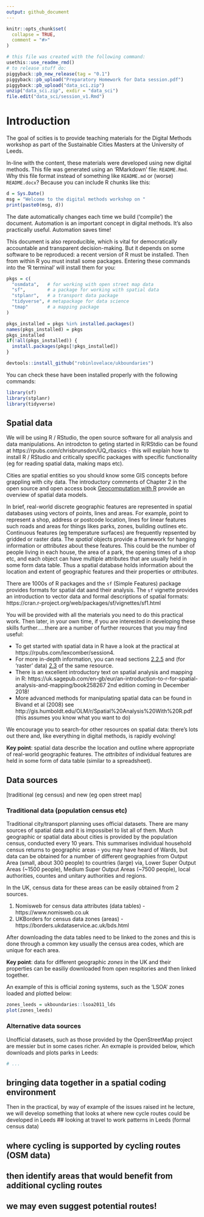 ```yaml
---
output: github_document
---
```


<!-- README.md is generated from README.Rmd. Please edit that file -->

```r
knitr::opts_chunk$set(
  collapse = TRUE,
  comment = "#>"
)
```

```r
# this file was created with the following command:
usethis::use_readme_rmd()
# to release stuff do: 
piggyback::pb_new_release(tag = "0.1")
piggyback::pb_upload("Preparatory Homework for Data session.pdf")
piggyback::pb_upload("data_sci.zip")
unzip("data_sci.zip", exdir = "data_sci")
file.edit("data_sci/session_v1.Rmd")
```


# Introduction

The goal of scities is to provide teaching materials for the Digital Methods workshop as part of the Sustainable Cities Masters at the University of Leeds.

In-line with the content, these materials were developed using new digital methods.
This file was generated using an 'RMarkdown' file: `README.Rmd`.
Why this file format instead of something like `README.md` or (worse) `README.docx`?
Because you can include R chunks like this:

```r
d = Sys.Date()
msg = "Welcome to the digital methods workshop on "
print(paste0(msg, d))
```

The date automatically changes each time we build ('compile') the document.
Automation is an important concept in digital methods.
It's also practically useful.
Automation saves time!

This document is also reproducible, which is vital for democratically accountable and transparent decision-making.
But it depends on some software to be reproduced:
a recent version of R must be installed.
Then from within R you must install some packages.
Entering these commands into the 'R terminal' will install them for you:

```r
pkgs = c(
  "osmdata",   # for working with open street map data
  "sf",        # a package for working with spatial data
  "stplanr",   # a transport data package
  "tidyverse", # metapackage for data science
  "tmap"       # a mapping package
)

pkgs_installed = pkgs %in% installed.packages()
names(pkgs_installed) = pkgs
pkgs_installed
if(!all(pkgs_installed)) {
  install.packages(pkgs[!pkgs_installed])
}
```


```r
devtools::install_github("robinlovelace/ukboundaries")
```

You can check these have been installed properly with the following commands:

```r
library(sf)
library(stplanr)
library(tidyverse)
```


## Spatial data

We will be using R / RStudio, the open source software for all analysis and data manipulations. An introdcton to geting started in R/RStdio can be found at https://rpubs.com/chrisbrunsdon/UQ_rbasics - this will explain how to install R / RStudio and critically specific packages with specific functionality (eg for reading spatial data, making maps etc).

Cities are spatial entities so you should know some GIS concepts before grappling with city data.
The introductory comments of Chapter 2 in the open source and open access book [Geocomputation with R](https://geocompr.robinlovelace.net/spatial-class.html) provide an overview of spatial data models.

In brief, real-world discrete geographic features are represented in spatial databases using vectors of points, lines and areas. For example, point to represent a shop, address or postcode location, lines for linear features such roads and areas for things likes parks, zones, building outlines etc. Continuous features (eg temperature surfaces) are frequently repsented by gridded or raster data. The *spatial* objects provide a framework for hanging information or *attributes* about these features. This could be the number of people living in each house, the area of a park, the opening times of a shop etc, and each object can have multiple attributes that are usually held in some form data table. Thus a spatial database holds information about the location and extent of geographic features and their properties or *attributes*.

There are 1000s of R packages and the `sf` (Simple Features) package provides formats for spatial dat aand their analysis. The `sf` vignette provides an introduction to vector data and formal descriptions of spatial formats: https://cran.r-project.org/web/packages/sf/vignettes/sf1.html

You will be provided with all the materials you need to do this practical work. Then later, in your own time, if you are interested in developing these skills further.....there are a number of further reources that you may find useful: 

- To get started with spatial data in R have a look at the practical at https://rpubs.com/lexcomber/session4. 
- For more in-depth information, you can read sections [2.2.5](https://geocompr.robinlovelace.net/spatial-class.html#geometry) and (for 'raster' data) [2.3](https://geocompr.robinlovelace.net/spatial-class.html#raster-data) of the same resource.
- There is an excellent introductory text on spatial analysis and mapping in R: https://uk.sagepub.com/en-gb/eur/an-introduction-to-r-for-spatial-analysis-and-mapping/book258267 2nd edition coming in December 2018!
- More advanced methods for manipulating spatial data can be found in Bivand et al (2008) 
see http://gis.humboldt.edu/OLM/r/Spatial%20Analysis%20With%20R.pdf (this assumes you know what you want to do)

We encourage you to search-for other resources on spatial data: there's lots out there and, like everything in digital methods, is rapidly evolving!

**Key point**: spatial data describe the location and outline where appropriate of real-world geographic features. The *attribites* of individual features are held in some form of data table (similar to a spreadsheet).

## Data sources
[traditional (eg census) and new (eg open street map]

### Traditional data (population census etc)
Traditional city/transport planning uses official datasets. There are many sources of spatial data and it is impossibel to list all of them. Much geographic or spatial data about cities is provided by the population census, conducted every 10 years. This summarises individual household census returns to geographic areas - you may have heard of Wards, but data can be obtained for a number of different geographies from Output Area (small, about 300 people) to countries (large) via, Lower Super Output Areas (~1500 people), Medium Super Output Areas (~7500 people), local authorities, countes and unitary authorities and regions.

In the UK, census data for these areas can be easily obtained from 2 sources. 

1) Nomisweb for census data attributes (data tables) - https://www.nomisweb.co.uk
2) UKBorders for census data zones (areas) - https://borders.ukdataservice.ac.uk/bds.html

After downloading the data tables need to be linked to the zones and this is done through a common key usually the census area codes, which are unique for each area.

**Key point**: data for different geographic *zones* in the UK and their properties can be easiliy downloaded from open respitories and then linked together.

An example of this is official zoning systems, such as the 'LSOA' zones loaded and plotted below:

```r
zones_leeds = ukboundaries::lsoa2011_lds
plot(zones_leeds)
```

### Alternative data sources

Unofficial datasets, such as those provided by the OpenStreetMap project are messier but in some cases richer.
An exmaple is provided below, which downloads and plots parks in Leeds:


```r
# ...
```





## bringing data together in a spatial coding environment

Then in the practical, by way of example of the issues raised int he lecture, we will develop something that looks at where new cycle routes could be developed in Leeds
## looking at travel to work patterns in Leeds (formal census data)

## where cycling is supported by cycling routes (OSM data)

## then identify areas that would benefit from additional cycling routes

## we may even suggest potential routes! 


